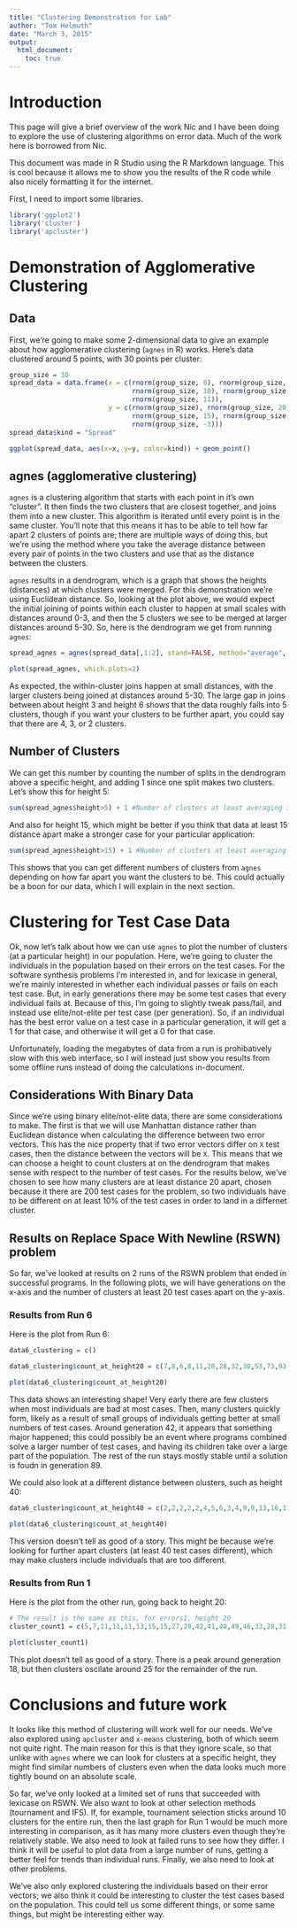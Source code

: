 ```yaml
---
title: "Clustering Demonstration for Lab"
author: "Tom Helmuth"
date: "March 3, 2015"
output: 
  html_document:
    toc: true
---
```


# Introduction

This page will give a brief overview of the work Nic and I have been doing to explore the use of clustering algorithms on error data. Much of the work here is borrowed from Nic.

This document was made in R Studio using the R Markdown language. This is cool because it allows me to show you the results of the R code while also nicely formatting it for the internet.

First, I need to import some libraries.

```r
library('ggplot2')
library('cluster')
library('apcluster')
```

# Demonstration of Agglomerative Clustering

## Data

First, we're going to make some 2-dimensional data to give an example about how agglomerative clustering (`agnes` in R) works. Here's data clustered around 5 points, with 30 points per cluster:

```r
group_size = 30
spread_data = data.frame(x = c(rnorm(group_size, 0), rnorm(group_size,  5), 
                               rnorm(group_size, 10), rnorm(group_size, 30), 
                               rnorm(group_size, 11)), 
                         y = c(rnorm(group_size), rnorm(group_size, 20), 
                               rnorm(group_size, 15), rnorm(group_size, 25), 
                               rnorm(group_size, -3)))
spread_data$kind = "Spread"

ggplot(spread_data, aes(x=x, y=y, color=kind)) + geom_point()
```

## agnes (agglomerative clustering)

`agnes` is a clustering algorithm that starts with each point in it's own "cluster". It then finds the two clusters that are closest together, and joins them into a new cluster. This algorithm is iterated until every point is in the same cluster. You'll note that this means it has to be able to tell how far apart 2 clusters of points are; there are multiple ways of doing this, but we're using the method where you take the average distance between every pair of points in the two clusters and use that as the distance between the clusters.

`agnes` results in a dendrogram, which is a graph that shows the heights (distances) at which clusters were merged. For this demonstration we're using Euclidean distance. So, looking at the plot above, we would expect the initial joining of points within each cluster to happen at small scales with distances around 0-3, and then the 5 clusters we see to be merged at larger distances around 5-30. So, here is the dendrogram we get from running `agnes`:

```r
spread_agnes = agnes(spread_data[,1:2], stand=FALSE, method="average", metric="euclidian")

plot(spread_agnes, which.plots=2)
```

As expected, the within-cluster joins happen at small distances, with the larger clusters being joined at distances around 5-30. The large gap in joins between about height 3 and height 6 shows that the data roughly falls into 5 clusters, though if you want your clusters to be further apart, you could say that there are 4, 3, or 2 clusters.

## Number of Clusters

We can get this number by counting the number of splits in the dendrogram above a specific height, and adding 1 since one split makes two clusters. Let's show this for height 5:

```r
sum(spread_agnes$height>5) + 1 #Number of clusters at least averaging 10 distance apart. Have to add 1 since this is counting the number of cluster splits above the specified height.
```

And also for height 15, which might be better if you think that data at least 15 distance apart make a stronger case for your particular application:

```r
sum(spread_agnes$height>15) + 1 #Number of clusters at least averaging 10 distance apart. Have to add 1 since this is counting the number of cluster splits above the specified height.
```

This shows that you can get different numbers of clusters from `agnes` depending on how far apart you want the clusters to be. This could actually be a boon for our data, which I will explain in the next section.

# Clustering for Test Case Data

Ok, now let's talk about how we can use `agnes` to plot the number of clusters (at a particular height) in our population. Here, we're going to cluster the individuals in the population based on their errors on the test cases. For the software synthesis problems I'm interested in, and for lexicase in general, we're mainly interested in whether each individual passes or fails on each test case. But, in early generations there may be some test cases that every individual fails at. Because of this, I'm going to slightly tweak pass/fail, and instead use elite/not-elite per test case (per generation). So, if an individual has the best error value on a test case in a particular generation, it will get a 1 for that case, and otherwise it will get a 0 for that case.

Unfortunately, loading the megabytes of data from a run is prohibatively slow with this web interface, so I will instead just show you results from some offline runs instead of doing the calculations in-document.

## Considerations With Binary Data

Since we're using binary elite/not-elite data, there are some considerations to make. The first is that we will use Manhattan distance rather than Euclidean distance when calculating the difference between two error vectors. This has the nice property that if two error vectors differ on `X` test cases, then the distance between the vectors will be `X`. This means that we can choose a height to count clusters at on the dendrogram that makes sense with respect to the number of test cases. For the results below, we've chosen to see how many clusters are at least distance 20 apart, chosen because it there are 200 test cases for the problem, so two individuals have to be different on at least 10% of the test cases in order to land in a differnet cluster.

## Results on Replace Space With Newline (RSWN) problem

So far, we've looked at results on 2 runs of the RSWN problem that ended in successful programs. In the following plots, we will have generations on the x-axis and the number of clusters at least 20 test cases apart on the y-axis.

### Results from Run 6

Here is the plot from Run 6:

```r
data6_clustering = c()

data6_clustering$count_at_height20 = c(7,8,6,8,11,20,28,32,30,53,73,93,92,98,102,108,113,119,107,106,119,114,115,130,122,127,132,133,135,132,159,140,148,148,139,140,145,145,135,159,148,124,118,106,72,62,53,60,47,56,57,47,46,57,61,57,59,54,58,51,52,50,58,57,58,64,58,51,59,65,60,60,61,70,67,60,56,47,64,66,61,69,92,88,62,69,83,60)

plot(data6_clustering$count_at_height20)
```

This data shows an interesting shape! Very early there are few clusters when most individuals are bad at most cases. Then, many clusters quickly form, likely as a result of small groups of individuals getting better at small numbers of test cases. Around generation 42, it appears that something major happened; this could possibly be an event where programs combined solve a larger number of test cases, and having its children take over a large part of the population. The rest of the run stays mostly stable until a solution is foudn in generation 89.

We could also look at a different distance between clusters, such as height 40:

```r
data6_clustering$count_at_height40 = c(2,2,2,2,2,4,5,6,3,4,9,9,13,16,11,14,15,14,13,10,10,7,8,12,8,13,13,12,11,11,9,9,9,12,13,11,13,11,14,18,19,17,20,22,18,12,8,15,8,10,11,10,10,9,10,10,10,8,8,7,9,6,11,12,13,11,9,7,12,11,11,9,10,13,10,11,9,8,15,15,10,10,21,18,15,14,22,22)

plot(data6_clustering$count_at_height40)
```

This version doesn't tell as good of a story. This might be because we're looking for further apart clusters (at least 40 test cases different), which may make clusters include individuals that are too different.

### Results from Run 1

Here is the plot from the other run, going back to height 20:

```r
# The result is the same as this, for errors1, height 20
cluster_count1 = c(5,7,11,11,11,13,15,15,27,29,42,41,40,49,46,33,28,31,34,31,27,30,31,31,27,23,20,27,24,29,20,21,26,23,23,22,23,21,20,29,23,21,17,20,25,23,24,23,27,24,16,27,22,25,19,22,28,20,23,22,22,22,23,20,23,27,25,25,23,26,19,28,24,23,29,24,22,25,21,21,18,21,20,23,21,20,23,22,24,28,34,28,27,25,29,26,26,20,23,25,28,25,30,26,23,26,34,29,25,21,29,29,25,30,31,22,39,34,33,35,30,27,23,18,29,27,24,26,22,17)

plot(cluster_count1)
```

This plot doesn't tell as good of a story. There is a peak around generation 18, but then clusters oscilate around 25 for the remainder of the run.

# Conclusions and future work

It looks like this method of clustering will work well for our needs. We've also explored using `apcluster` and `x-means` clustering, both of which seem not quite right. The main reason for this is that they ignore scale, so that unlike with `agnes` where we can look for clusters at a specific height, they might find similar numbers of clusters even when the data looks much more tightly bound on an absolute scale.

So far, we've only looked at a limited set of runs that succeeded with lexicase on RSWN. We also want to look at other selection methods (tournament and IFS). If, for example, tournament selection sticks around 10 clusters for the entire run, then the last graph for Run 1 would be much more interesting in comparison, as it has many more clusters even though they're relatively stable. We also need to look at failed runs to see how they differ. I think it will be useful to plot data from a large number of runs, getting a better feel for trends than individual runs. Finally, we also need to look at other problems.

We've also only explored clustering the individuals based on their error vectors; we also think it could be interesting to cluster the test cases based on the population. This could tell us some different things, or some same things, but might be interesting either way.
